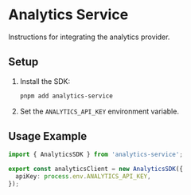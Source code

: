# Analytics Service

Instructions for integrating the analytics provider.

## Setup
1. Install the SDK:
   ```bash
   pnpm add analytics-service
   ```
2. Set the `ANALYTICS_API_KEY` environment variable.

## Usage Example
```ts
import { AnalyticsSDK } from 'analytics-service';

export const analyticsClient = new AnalyticsSDK({
  apiKey: process.env.ANALYTICS_API_KEY,
});
```
